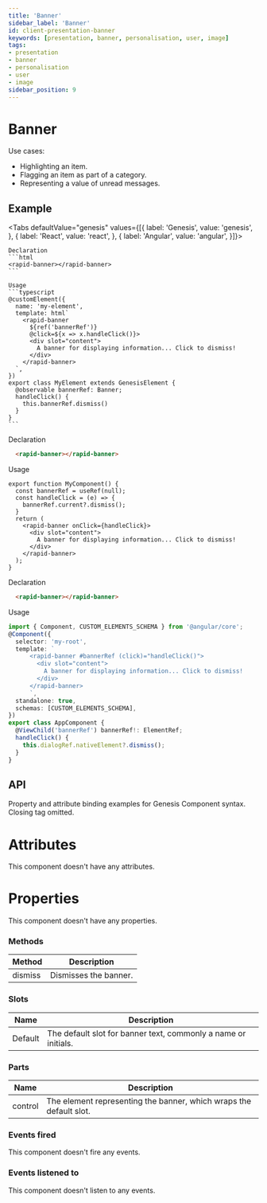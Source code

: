 ```yaml
---
title: 'Banner'
sidebar_label: 'Banner'
id: client-presentation-banner
keywords: [presentation, banner, personalisation, user, image]
tags:
- presentation
- banner
- personalisation
- user
- image
sidebar_position: 9
---
```



# Banner

Use cases:
* Highlighting an item.
* Flagging an item as part of a category.
* Representing a value of unread messages.

## Example

<BannerDemo />

<Tabs defaultValue="genesis" values={[{ label: 'Genesis', value: 'genesis', }, { label: 'React', value: 'react', }, { label: 'Angular', value: 'angular', }]}>

  <TabItem value="genesis">

    Declaration
    ```html
    <rapid-banner></rapid-banner>
    ```

    Usage
    ```typescript
    @customElement({
      name: 'my-element',
      template: html`
        <rapid-banner
          ${ref('bannerRef')}
          @click=${x => x.handleClick()}>
          <div slot="content">
            A banner for displaying information... Click to dismiss!
          </div>
        </rapid-banner>
      `,
    })
    export class MyElement extends GenesisElement {
      @observable bannerRef: Banner;
      handleClick() {
        this.bannerRef.dismiss()
      }
    }
    ```

  </TabItem>
  <TabItem value="react">

  Declaration
  ```html
    <rapid-banner></rapid-banner>
  ```
  Usage
  ```tsx
  export function MyComponent() {
    const bannerRef = useRef(null);
    const handleClick = (e) => {
      bannerRef.current?.dismiss();
    }
    return (
      <rapid-banner onClick={handleClick}>
        <div slot="content">
          A banner for displaying information... Click to dismiss!
        </div>
      </rapid-banner>
    );
  }
  ```
</TabItem>
  <TabItem value="angular">

  Declaration
  ```html
    <rapid-banner></rapid-banner>
  ```

  Usage
  ```typescript
  import { Component, CUSTOM_ELEMENTS_SCHEMA } from '@angular/core';
  @Component({
    selector: 'my-root',
    template: `
        <rapid-banner #bannerRef (click)="handleClick()">
          <div slot="content">
            A banner for displaying information... Click to dismiss!
          </div>
        </rapid-banner>
        `,
    standalone: true,
    schemas: [CUSTOM_ELEMENTS_SCHEMA],
  })
  export class AppComponent {
    @ViewChild('bannerRef') bannerRef!: ElementRef;
    handleClick() {
      this.dialogRef.nativeElement?.dismiss();
    }
  }
  ```
</TabItem>
</Tabs>

## API

Property and attribute binding examples for Genesis Component syntax. Closing tag omitted.

# Attributes

This component doesn't have any attributes.

# Properties

This component doesn't have any properties.

### Methods

|Method|Description|
|--|--|
| dismiss | Dismisses the banner. |

### Slots

| Name | Description |
|---|---|
| Default |The default slot for banner text, commonly a name or initials. |

### Parts

| Name | Description |
|---|---|
| control | The element representing the banner, which wraps the default slot. |

### Events fired

This component doesn't fire any events.

### Events listened to

This component doesn't listen to any events.
